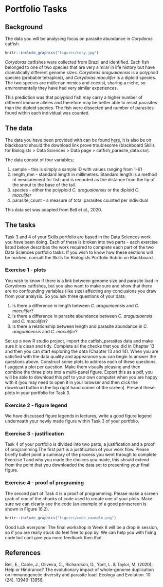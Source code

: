 # Portfolio Tasks 

## Background

The data you will be analysing focus on parasite abundance in *Corydoras* catfish.

```r
knitr::include_graphics("figures/cory.jpg")
```

*Corydoras* catfishes were collected from Brazil and identified. Each fish belonged to one of two species that are very similar in life history but have dramatically different genome sizes. *Corydoras araguaiaensis* is a polyploid species (probable tetraploid), and *Corydoras maculifer* is a diploid species. The two species are müllerian mimics and coexist, sharing a niche, so environmentally they have had very similar experiences.

This prediction was that polyploid fish may carry a higher number of different immune alleles and therefore may be better able to resist parasites than the diploid species. The fish were dissected and number of parasites found within each individual was counted.

## The data

The data you have been provided with can be found [here](https://downgit.github.io/#/home?url=https://github.com/ellenbell/4008Y/blob/main/data/catfish_parasite_data.csv), it is also be on blackboard should the download link prove troublesome (blackboard Skills for Biologists > Data Sciences > Data page > catfish_parasite_data.csv). 

The data consist of four variables;

1) sample - this is simply a sample ID with values ranging from 1-61
2) length_mm - standard length in millimetres. Standard length is a method of measurement for fish and is recorded as the distance from the tip of the snout to the base of the tail. 
3) species - either the polyploid *C. araguaiaensis* or the diploid *C. maculifer*
4) parasite_count - a measure of total parasites counted per individual

This data set was adapted from Bell et al., 2020. 

## The tasks

Task 3 and 4 of your Skills portfolio are based in the Data Sciences work you have been doing. Each of these is broken into two parts - each exercise listed below describes the work required to complete each part of the two Data Sciences portfolio tasks. If you wish to know how these sections will be marked, consult the Skills for Biologists Portfolio Rubric on Blackboard. 

### Exercise 1 - plots
You wish to know if there is a link between genome size and parasite load in *Corydoras* catfishes, but you also want to make sure and show that there are no confounding variables (like size) affecting any conclusions you draw from your analysis. So you ask three questions of your data;

1) Is there a difference in length between *C. araguaiaensis* and *C. maculifer*?
2) Is there a difference in parasite abundance between *C. araguaiaensis* and *C. maculifer*?
3) Is there a relationship between length and parasite abundance in *C. araguaiaensis* and *C. maculifer*?

Set up a new R studio project, import the catfish_parasites data and make sure it is clean and tidy. Complete all the checks that you did in Chapter 13 and then you can start exploring the data (Chapter 13 and 14). When you are satisfied with the data quality and appearance you can begin to answer the questions above. Construct some plots to address each of these questions. I suggest a plot per question. Make them visually pleasing and then combine the three plots into a multi-panel figure. Export this as a pdf, you will be able to download this pdf to your own computer when you are happy with it (you may need to open it in your browser and then click the download button in the top right hand corner of the screen). Present these plots in your portfolio for Task 3. 

### Exercise 2 - figure legend

We have discussed figure legends in lectures, write a good figure legend underneath your newly made figure within Task 3 of your portfolio. 

### Exercise 3 - justification

Task 4 of your portfolio is divided into two parts, a justification and a proof of programming.The first part is a justification of your work flow. Please briefly bullet point a summary of the process you went through to complete Exercise 1 and why you made the choices you made, this should extend from the point that you downloaded the data set to presenting your final figure. 

### Exercise 4 - proof of programing 

The second part of Task 4 is a proof of programming. Please make a screen grab of one of the chunks of code used to create one of your plots. Make sure we can clearly see the code (an example of a good printscreen is shown in Figure 16.2). 

```r
knitr::include_graphics("figures/code_example.png")
```

Good luck everyone! The final workshop in Week 8 will be a drop in session, so if you are really stuck do feel free to pop by. We can help you with fixing code but cant give you more feedback then that. 

## References

Bell, E., Cable, J., Oliveira, C., Richardson, D., Yant, L. & Taylor, M. (2020); Help or Hindrance? The evolutionary impact of whole-genome duplication on immunogenetic diversity and parasite load. Ecology and Evolution. 10 (24). 13949-13956.

